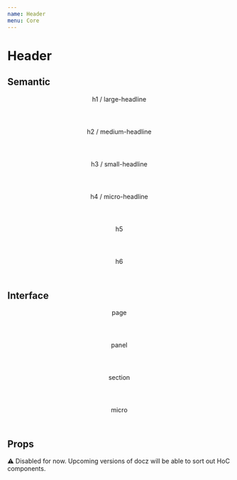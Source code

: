 ```yaml
---
name: Header
menu: Core
---
```



# Header

<Props of={Header} />

## Semantic

<Header h1>
  h1 / large-headline
</Header>

<Header h2>
  h2 / medium-headline
</Header>

<Header h3>
  h3 / small-headline
</Header>

<Header h4>
  h4 / micro-headline
</Header>

<Header h5>
  h5
</Header>

<Header h6>
  h6
</Header>

## Interface

<Header preset="page">
  page
</Header>

<Header preset="panel">
  panel
</Header>

<Header preset="section">
  section
</Header>

<Header preset="micro">
  micro
</Header>

## Props

⚠️ Disabled for now. Upcoming versions of docz will be able to sort out HoC components.
